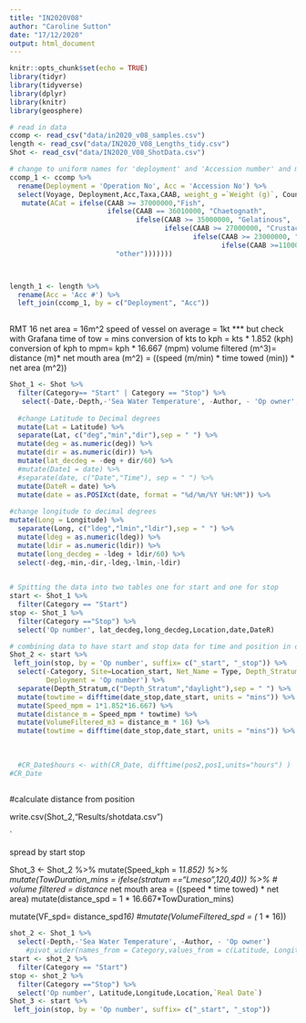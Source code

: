 ```yaml
---
title: "IN2020V08"
author: "Caroline Sutton"
date: "17/12/2020"
output: html_document
---
```


```r
knitr::opts_chunk$set(echo = TRUE)
library(tidyr)
library(tidyverse)
library(dplyr)
library(knitr)
library(geosphere)

# read in data
ccomp <- read_csv("data/in2020_v08_samples.csv")
length <- read_csv("data/IN2020_V08_Lengths_tidy.csv")
Shot <- read_csv("data/IN2020_V08_ShotData.csv")

```

```r

# change to uniform names for 'deployment' and 'Accession number' and match species names in length data
ccomp_1 <- ccomp %>% 
  rename(Deployment = 'Operation No', Acc = 'Accession No') %>% 
  select(Voyage, Deployment,Acc,Taxa,CAAB, weight_g =`Weight (g)`, Count) %>% 
   mutate(ACat = ifelse(CAAB >= 37000000,"Fish",
                        ifelse(CAAB == 36010000, "Chaetognath",
                               ifelse(CAAB >= 35000000, "Gelatinous",
                                      ifelse(CAAB >= 27000000, "Crustacean",
                                             ifelse(CAAB >= 23000000, "cephalopod",
                                                    ifelse(CAAB >=11000000, "Gelatinous",
                          "other")))))))



length_1 <- length %>% 
  rename(Acc = 'Acc #') %>% 
  left_join(ccomp_1, by = c("Deployment", "Acc"))
  


```

RMT 16 net area = 16m^2
speed of vessel on average  = 1kt *** but check with Grafana
time of tow = mins
conversion of kts to kph = kts * 1.852 (kph)
conversion of kph to mpm= kph * 16.667 (mpm)
volume filtered (m^3)= distance (m)* net mouth area (m^2) = ((speed (m/min) * time towed (min)) * net area (m^2))
```r
Shot_1 <- Shot %>% 
  filter(Category== "Start" | Category == "Stop") %>% 
   select(-Date,-Depth,-'Sea Water Temperature', -Author, - 'Op owner', date = 'Real Date')%>%
  
  #change Latitude to Decimal degrees
  mutate(Lat = Latitude) %>% 
  separate(Lat, c("deg","min","dir"),sep = " ") %>% 
  mutate(deg = as.numeric(deg)) %>% 
  mutate(dir = as.numeric(dir)) %>% 
  mutate(lat_decdeg = -deg + dir/60) %>% 
  #mutate(Date1 = date) %>% 
  #separate(date, c("Date","Time"), sep = " ") %>% 
  mutate(DateR = date) %>% 
  mutate(date = as.POSIXct(date, format = "%d/%m/%Y %H:%M")) %>% 
  
#change longitude to decimal degrees
mutate(Long = Longitude) %>% 
  separate(Long, c("ldeg","lmin","ldir"),sep = " ") %>% 
  mutate(ldeg = as.numeric(ldeg)) %>% 
  mutate(ldir = as.numeric(ldir)) %>% 
  mutate(long_decdeg = -ldeg + ldir/60) %>% 
  select(-deg,-min,-dir,-ldeg,-lmin,-ldir)
 

# Spitting the data into two tables one for start and one for stop
start <- Shot_1 %>% 
  filter(Category == "Start")
stop <- Shot_1 %>% 
  filter(Category =="Stop") %>% 
  select('Op number', lat_decdeg,long_decdeg,Location,date,DateR) 

# combining data to have start and stop data for time and position in one row. To calculate distance and time differences
Shot_2 <- start %>% 
 left_join(stop, by = 'Op number', suffix= c("_start", "_stop")) %>% 
  select(-Category, Site=Location_start, Net_Name = Type, Depth_Stratum = Subject,
         Deployment = 'Op number') %>% 
  separate(Depth_Stratum,c("Depth_Stratum","daylight"),sep = " ") %>% 
  mutate(towtime = difftime(date_stop,date_start, units = "mins")) %>% 
  mutate(Speed_mpm = 1*1.852*16.667) %>% 
  mutate(distance_m = Speed_mpm * towtime) %>% 
  mutate(VolumeFiltered_m3 = distance_m * 16) %>% 
  mutate(towtime = difftime(date_stop,date_start, units = "mins")) %>% 
  
  
  
  #CR_Date$hours <- with(CR_Date, difftime(pos2,pos1,units="hours") )
#CR_Date
  
```

                                   
                                   
                                  
 

  #calculate distance from position

write.csv(Shot_2,"Results/shotdata.csv")
 
`

spread by start stop


Shot_3 <- Shot_2 %>% 
  mutate(Speed_kph = 1*1.852) %>% 
  mutate(TowDuration_mins = ifelse(stratum =="Lmeso",120,40)) %>% 
  # volume filtered = distance * net mouth area = ((speed * time towed) * net area)
  mutate(distance_spd = 1 * 16.667*TowDuration_mins) 


  mutate(VF_spd= distance_spd*16)
#mutate(VolumeFiltered_spd =  (* 1 * 16))
    
    
```r

shot_2 <- Shot_1 %>% 
  select(-Depth,-'Sea Water Temperature', -Author, - 'Op owner')
    #pivot_wider(names_from = Category,values_from = c(Latitude, Longitude,'Real Date'))
start <- shot_2 %>% 
  filter(Category == "Start")
stop <- shot_2 %>% 
  filter(Category =="Stop") %>% 
  select('Op number', Latitude,Longitude,Location,`Real Date`)
Shot_3 <- start %>% 
 left_join(stop, by = 'Op number', suffix= c("_start", "_stop"))
```
